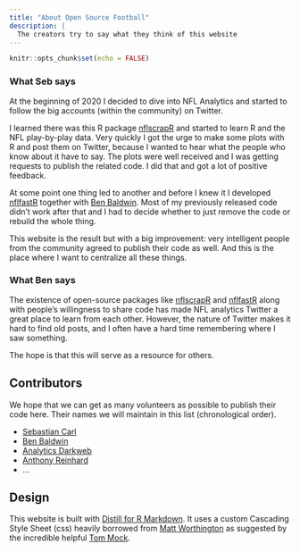 ```yaml
---
title: "About Open Source Football"
description: |
  The creators try to say what they think of this website
---
```


```r
knitr::opts_chunk$set(echo = FALSE)
```

### What Seb says

At the beginning of 2020 I decided to dive into NFL Analytics and started to follow
the big accounts (within the community) on Twitter.

I learned there was this R package [nflscrapR](https://twitter.com/nflscrapR) and
started to learn R and the NFL play-by-play data. Very quickly I got the urge 
to make some plots with R and post them on Twitter, because I wanted to hear 
what the people who know about it have to say. The plots were well received and 
I was getting requests to publish the related code. I did that and got a lot of 
positive feedback. 

At some point one thing led to another and before I knew it I developed 
[nflfastR](https://mrcaseb.github.io/nflfastR/) together with 
[Ben Baldwin](https://twitter.com/benbbaldwin). 
Most of my previously released code didn't work after that and I had to decide 
whether to just remove the code or rebuild the whole thing.

This website is the result but with a big improvement:
very intelligent people from the community agreed to publish their code as well. 
And this is the place where I want to centralize all these things.

### What Ben says

The existence of open-source packages like [nflscrapR](https://twitter.com/nflscrapR)
and [nflfastR](https://mrcaseb.github.io/nflfastR/) along with people's willingness 
to share code has made NFL analytics Twitter a great place to learn from each other. 
However, the nature of Twitter makes it hard to find old posts, and I often have 
a hard time remembering where I saw something. 

The hope is that this will serve as a resource for others.

## Contributors

We hope that we can get as many volunteers as possible to publish their code here. 
Their names we will maintain in this list (chronological order).

* [Sebastian Carl](https://twitter.com/mrcaseb)
* [Ben Baldwin](https://twitter.com/benbbaldwin)
* [Analytics Darkweb](https://twitter.com/footballdaRkweb)
* [Anthony Reinhard](https://twitter.com/reinhurdler)
* ...

## Design

This website is built with [Distill for R Markdown](https://rstudio.github.io/distill).
It uses a custom Cascading Style Sheet (css) heavily borrowed from [Matt 
Worthington](https://twitter.com/mrworthington) as suggested by the incredible 
helpful [Tom Mock](https://twitter.com/thomas_mock).
